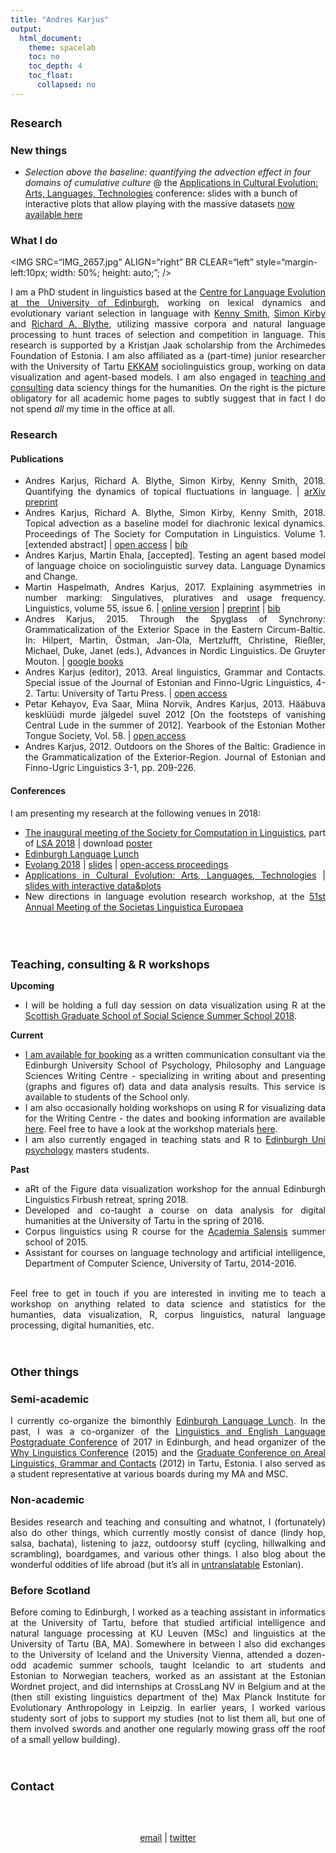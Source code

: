 ```yaml
---
title: "Andres Karjus"
output: 
  html_document: 
    theme: spacelab
    toc: no
    toc_depth: 4  
    toc_float:
      collapsed: no
---
```


<style>

/* 
body .main-container {
max-width: 1500px;
padding-left: 0px;
}
 */ 
 
h1 { /* Header 1 */
  font-size: 20px;
}
h2 { /* Header 2 */
    font-size: 18px;
}

.list-group-item.active, .list-group-item.active:focus, .list-group-item.active:hover {
    color: black;
    background-color: transparent;

}

#TOC {
  text-align: left;
  padding-left: 0px ;
  padding-right: 0px;
  left: 10px;
  top: 0;
  width: 100%;
}
</style>

# {.tabset .tabset-fade}

## Research 

### New things

- _Selection above the baseline: quantifying the advection effect in four domains of cumulative culture_ @ the [Applications in Cultural Evolution: Arts, Languages, Technologies](https://cultevol.ut.ee/) conference: slides with a bunch of interactive plots that allow playing with the massive datasets [now available here](https://andreskarjus.github.io/cultevol_tartu_slides)

### What I do

<IMG SRC="IMG_2657.jpg" ALIGN="right" BR CLEAR="left" style="margin-left:10px; width: 50%; height: auto;"; /> 
<div style="text-align: justify"> 
I am a PhD student in linguistics based at the [Centre for Language Evolution at the University of Edinburgh](http://www.lel.ed.ac.uk/cle/), working on lexical dynamics and evolutionary variant selection in language with [Kenny Smith](http://www.lel.ed.ac.uk/~kenny), [Simon Kirby](http://www.lel.ed.ac.uk/~simon) and [Richard A. Blythe](http://www2.ph.ed.ac.uk/~rblythe3/), utilizing massive corpora and natural language processing to hunt traces of selection and competition in language. This research is supported by a Kristjan Jaak scholarship from the Archimedes Foundation of Estonia. I am also affiliated as a (part-time) junior researcher with the University of Tartu [EKKAM](http://ekkam.ut.ee/en/) sociolinguistics group, working on data visualization and agent-based models. I am also engaged in [teaching and consulting](https://andreskarjus.github.io/#teaching,_consulting_&_R workshops) data sciency things for the humanities. On the right is the picture obligatory for all academic home pages to subtly suggest that in fact I do not spend _all_ my time in the office at all.

### Research

#### Publications

* Andres Karjus, Richard A. Blythe, Simon Kirby, Kenny Smith, 2018. Quantifying the dynamics of topical fluctuations in language. | [arXiv preprint](https://arxiv.org/abs/1806.00699)
* Andres Karjus, Richard A. Blythe, Simon Kirby, Kenny Smith, 2018. Topical advection as a baseline model for diachronic lexical dynamics. Proceedings of The Society for Computation in Linguistics. Volume 1. [extended abstract] | [open access](http://scholarworks.umass.edu/scil/) | <a href="karjus_topical_2018.bib" target="_blank">bib</a>
* Andres Karjus, Martin Ehala, [accepted]. Testing an agent based model of language choice on sociolinguistic survey data. Language Dynamics and Change.
*	Martin Haspelmath, Andres Karjus, 2017. Explaining asymmetries in number marking: Singulatives, pluratives and usage frequency. Linguistics, volume 55, issue 6. | [online version](https://www.degruyter.com/view/j/ling.2017.55.issue-6/ling-2017-0026/ling-2017-0026.xml)  | [preprint](https://www.academia.edu/25032500/Explaining_asymmetries_in_number_marking_Singulatives_pluratives_and_usage_frequency) | <a href="haspelmath_explaining_2017.bib" target="_blank">bib</a>
*	Andres Karjus, 2015. Through the Spyglass of Synchrony: Grammaticalization of the Exterior Space in the Eastern Circum-Baltic. In: Hilpert, Martin, Östman, Jan-Ola, Mertzlufft, Christine, Rießler, Michael, Duke, Janet (eds.), Advances in Nordic Linguistics. De Gruyter Mouton.
| [google books](https://books.google.ee/books?id=BPheCAAAQBAJ)
*	Andres Karjus (editor), 2013. Areal linguistics, Grammar and Contacts. Special issue of the Journal of Estonian and Finno-Ugric Linguistics, 4-2. Tartu: University of Tartu Press. 
| [open access](http://jeful.ut.ee/index.php/JEFUL/issue/view/2013.4.2)
* Petar Kehayov, Eva Saar, Miina Norvik, Andres Karjus, 2013. Hääbuva kesklüüdi murde jälgedel suvel 2012 [On the footsteps of vanishing Central Lude in the summer of 2012]. Yearbook of the Estonian Mother Tongue Society, Vol. 58. | [open access](http://www.kirj.ee/public/ESA/2012/esa_58-2012-58-101.indd.pdf)
*	Andres Karjus, 2012. Outdoors on the Shores of the Baltic: Gradience in the Grammaticalization of the Exterior-Region. Journal of Estonian and Finno-Ugric Linguistics 3-1, pp. 209-226.

#### Conferences

I am presenting my research at the following venues in 2018: 

- [The inaugural meeting of the Society for Computation in Linguistics](https://blogs.umass.edu/scil/scil-2018/), part of [LSA 2018](https://www.linguisticsociety.org/event/lsa-2018-annual-meeting) | download [poster](scilposter_sizeA1.pdf)
- [Edinburgh Language Lunch](http://groups.inf.ed.ac.uk/langlunch/)
- [Evolang 2018](http://evolang.cles.umk.pl) | [slides](https://drive.google.com/open?id=10az7BOV_tT-mAwMZXDoguKmZeTErnfzB) | [open-access proceedings](http://evolang.org/torun/proceedings/papertemplate.html?p=117) 
- [Applications in Cultural Evolution: Arts, Languages, Technologies](https://cultevol.ut.ee/) | [slides with interactive data&plots](https://andreskarjus.github.io/cultevol_tartu_slides)
- New directions in language evolution research workshop, at the [51st Annual Meeting of the Societas Linguistica Europaea](http://sle2018.eu/)

<br>
<br>

## Teaching, consulting & R workshops

**Upcoming**
<div style="text-align: justify"> 
- I will be holding a full day session on data visualization using R at the [Scottish Graduate School of Social Science Summer School 2018](http://www.socsciscotland.ac.uk/skills_and_training/summer_school).

**Current**

- [I am available for booking](http://writingcentre.ppls.ed.ac.uk/appointments/) as a written communication consultant via the Edinburgh University School of Psychology, Philosophy and Language Sciences Writing Centre - specializing in writing about and presenting (graphs and figures of) data and data analysis results. This service is available to students of the School only. 
- I am also occasionally holding workshops on using R for visualizing data for the Writing Centre - the dates and booking information are available [here](http://writingcentre.ppls.ed.ac.uk/workshops/). Feel free to have a look at the workshop materials [here](https://andreskarjus.github.io/artofthefigure/).
- I am also currently engaged in teaching stats and R to [Edinburgh Uni psychology](https://www.ed.ac.uk/ppls/psychology) masters students.

**Past**

- aRt of the Figure data visualization workshop for the annual Edinburgh Linguistics Firbush retreat, spring 2018.
- Developed and co-taught a course on data analysis for digital humanities at the University of Tartu in the spring of 2016.
- Corpus linguistics using R course for the [Academia Salensis](http://academiasalensis.org) summer school of 2015.
- Assistant for courses on language technology and artificial intelligence, Department of Computer Science, University of Tartu, 2014-2016.
<br><br>

Feel free to get in touch if you are interested in inviting me to teach a workshop on anything related to data science and statistics for the humanties, data visualization, R, corpus linguistics, natural language processing, digital humanities, etc.
</div>
<br>

## Other things
### Semi-academic
<div style="text-align: justify"> 
I currently co-organize the bimonthly [Edinburgh Language Lunch](http://groups.inf.ed.ac.uk/langlunch/). In the past, I was a co-organizer of the [Linguistics and English Language Postgraduate Conference](http://www.lel.ed.ac.uk/~pgc/) of 2017 in Edinburgh, and head organizer of the [Why Linguistics Conference](http://whylinguistics.ut.ee) (2015) and the [Graduate Conference on Areal Linguistics, Grammar and Contacts](http://arealling.ut.ee) (2012) in Tartu, Estonia. I also served as a student representative at various boards during my MA and MSC.

### Non-academic

Besides research and teaching and consulting and whatnot, I (fortunately) also do other things, which currently mostly consist of dance (lindy hop, salsa, bachata), listening to jazz, outdoorsy stuff (cycling, hillwalking and scrambling), boardgames, and various other things. I also blog about the wonderful oddities of life abroad (but it's all in [untranslatable](http://postkaartkaledooniast.blogspot.com) Estonian).

### Before Scotland

Before coming to Edinburgh, I worked as a teaching assistant in informatics at the University of Tartu, before that studied artificial intelligence and natural language processing at KU Leuven (MSc) and linguistics at the University of Tartu (BA, MA). Somewhere in between I also did exchanges to the University of Iceland and the University Vienna, attended a dozen-odd academic summer schools, taught Icelandic to art students and Estonian to Norwegian teachers, worked as an assistant at the Estonian Wordnet project, and did internships at CrossLang NV in Belgium and at the (then still existing linguistics department of the) Max Planck Institute for Evolutionary Anthropology in Leipzig. In earlier years, I worked various studenty sort of jobs to support my studies (not to list them all, but one of them involved swords and another one regularly mowing grass off the roof of a small yellow building).
</div>
<br>

## Contact
<br>
<br>
<div style="text-align: center"> 
<a href="mailto:a.karjus--at--sms.ed.ac.uk">email</a>  |  <a href="https://twitter.com/AndresKarjus">twitter</a>
<br>
</div>



